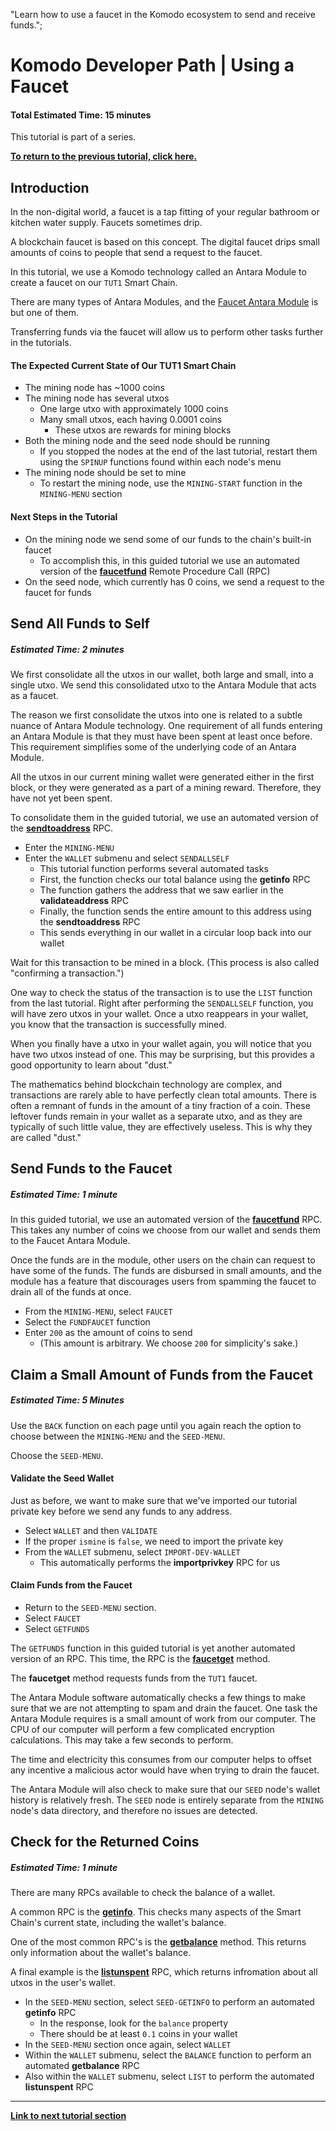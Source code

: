   "Learn how to use a faucet in the Komodo ecosystem to send and receive funds.";

# Komodo Developer Path | Using a Faucet

#### Total Estimated Time: 15 minutes

This tutorial is part of a series.

[<b>To return to the previous tutorial, click here.</b>](/antara/tutorials/beginner-series-part-1/)

## Introduction

In the non-digital world, a faucet is a tap fitting of your regular bathroom or kitchen water supply. Faucets sometimes drip.

A blockchain faucet is based on this concept. The digital faucet drips small amounts of coins to people that send a request to the faucet.

In this tutorial, we use a Komodo technology called an Antara Module to create a faucet on our `TUT1` Smart Chain.

There are many types of Antara Modules, and the [Faucet Antara Module](/antara/api/faucet.html/#introduction) is but one of them.

Transferring funds via the faucet will allow us to perform other tasks further in the tutorials.

#### The Expected Current State of Our TUT1 Smart Chain

*   The mining node has ~1000 coins
*   The mining node has several utxos
    *   One large utxo with approximately 1000 coins
    *   Many small utxos, each having 0.0001 coins
        *   These utxos are rewards for mining blocks
*   Both the mining node and the seed node should be running
    *   If you stopped the nodes at the end of the last tutorial, restart them using the `SPINUP` functions found within each node's menu
*   The mining node should be set to mine
    *   To restart the mining node, use the `MINING-START` function in the `MINING-MENU` section

#### Next Steps in the Tutorial

*   On the mining node we send some of our funds to the chain's built-in faucet
    *   To accomplish this, in this guided tutorial we use an automated version of the [<b>faucetfund</b>](/antara/api/faucet.html/#faucetfund) Remote Procedure Call (RPC)
*   On the seed node, which currently has 0 coins, we send a request to the faucet for funds

## Send All Funds to Self

##### Estimated Time: 2 minutes

We first consolidate all the utxos in our wallet, both large and small, into a single utxo. We send this consolidated utxo to the Antara Module that acts as a faucet.

The reason we first consolidate the utxos into one is related to a subtle nuance of Antara Module technology. One requirement of all funds entering an Antara Module is that they must have been spent at least once before. This requirement simplifies some of the underlying code of an Antara Module.

All the utxos in our current mining wallet were generated either in the first block, or they were generated as a part of a mining reward. Therefore, they have not yet been spent.

To consolidate them in the guided tutorial, we use an automated version of the [<b>sendtoaddress</b>](/smart-chains/api/wallet.html#sendtoaddress) RPC.

*   Enter the `MINING-MENU`
*   Enter the `WALLET` submenu and select `SENDALLSELF`
    *   This tutorial function performs several automated tasks
    *   First, the function checks our total balance using the <b>getinfo</b> RPC
    *   The function gathers the address that we saw earlier in the <b>validateaddress</b> RPC
    *   Finally, the function sends the entire amount to this address using the <b>sendtoaddress</b> RPC
    *   This sends everything in our wallet in a circular loop back into our wallet

Wait for this transaction to be mined in a block. (This process is also called "confirming a transaction.")

One way to check the status of the transaction is to use the `LIST` function from the last tutorial. Right after performing the `SENDALLSELF` function, you will have zero utxos in your wallet. Once a utxo reappears in your wallet, you know that the transaction is successfully mined.

<Note>
  When you finally have a utxo in your wallet again, you will notice that you have two utxos instead of one. This may be surprising, but this provides a good opportunity to learn about "dust."

  The mathematics behind blockchain technology are complex, and transactions are rarely able to have perfectly clean total amounts. There is often a remnant of funds in the amount of a tiny fraction of a coin. These leftover funds remain in your wallet as a separate utxo, and as they are typically of such little value, they are effectively useless. This is why they are called "dust."
</Note>

## Send Funds to the Faucet

##### Estimated Time: 1 minute

In this guided tutorial, we use an automated version of the [<b>faucetfund</b>](/antara/api/faucet/#faucetfund) RPC. This takes any number of coins we choose from our wallet and sends them to the Faucet Antara Module.

Once the funds are in the module, other users on the chain can request to have some of the funds. The funds are disbursed in small amounts, and the module has a feature that discourages users from spamming the faucet to drain all of the funds at once.

*   From the `MINING-MENU`, select `FAUCET`
*   Select the `FUNDFAUCET` function
*   Enter `200` as the amount of coins to send
    *   (This amount is arbitrary. We choose `200` for simplicity's sake.)

## Claim a Small Amount of Funds from the Faucet

##### Estimated Time: 5 Minutes

Use the `BACK` function on each page until you again reach the option to choose between the `MINING-MENU` and the `SEED-MENU`.

Choose the `SEED-MENU`.

#### Validate the Seed Wallet

Just as before, we want to make sure that we've imported our tutorial private key before we send any funds to any address.

*   Select `WALLET` and then `VALIDATE`
*   If the proper `ismine` is `false`, we need to import the private key
*   From the `WALLET` submenu, select `IMPORT-DEV-WALLET`
    *   This automatically performs the <b>importprivkey</b> RPC for us

#### Claim Funds from the Faucet

*   Return to the `SEED-MENU` section.
*   Select `FAUCET`
*   Select `GETFUNDS`

The `GETFUNDS` function in this guided tutorial is yet another automated version of an RPC. This time, the RPC is the [<b>faucetget</b>](/antara/api/faucet.html/#faucetget) method.

The <b>faucetget</b> method requests funds from the `TUT1` faucet.

The Antara Module software automatically checks a few things to make sure that we are not attempting to spam and drain the faucet. One task the Antara Module requires is a small amount of work from our computer. The CPU of our computer will perform a few complicated encryption calculations. This may take a few seconds to perform.

The time and electricity this consumes from our computer helps to offset any incentive a malicious actor would have when trying to drain the faucet.

The Antara Module will also check to make sure that our `SEED` node's wallet history is relatively fresh. The `SEED` node is entirely separate from the `MINING` node's data directory, and therefore no issues are detected.

## Check for the Returned Coins

##### Estimated Time: 1 minute

There are many RPCs available to check the balance of a wallet.

A common RPC is the [<b>getinfo</b>](/smart-chains/api/control#getinfo). This checks many aspects of the Smart Chain's current state, including the wallet's balance.

One of the most common RPC's is the [<b>getbalance</b>](/smart-chains/api/wallet#getbalance) method. This returns only information about the wallet's balance.

A final example is the [<b>listunspent</b>](/smart-chains/api/wallet#listunspent) RPC, which returns infromation about all utxos in the user's wallet.

*   In the `SEED-MENU` section, select `SEED-GETINFO` to perform an automated <b>getinfo</b> RPC
    *   In the response, look for the `balance` property
    *   There should be at least `0.1` coins in your wallet
*   In the `SEED-MENU` section once again, select `WALLET`
*   Within the `WALLET` submenu, select the `BALANCE` function to perform an automated <b>getbalance</b> RPC
*   Also within the `WALLET` submenu, select `LIST` to perform the automated <b>listunspent</b> RPC

***

[<b>Link to next tutorial section</b>](/antara/tutorials/beginner-series-part-3#introduction)

